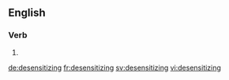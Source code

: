 
==English==

===Verb===
{{head|en|present participle}}

# {{present participle of|desensitize|lang=en|nocat=1}}

[[de:desensitizing]]
[[fr:desensitizing]]
[[sv:desensitizing]]
[[vi:desensitizing]]
